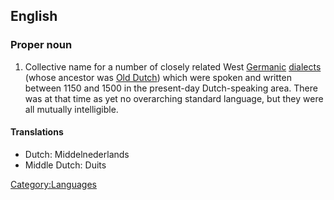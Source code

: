 ==English==
{{wikipedia}}

===Proper noun===
{{en-proper-noun|sg=[[middle|Middle]] [[Dutch]]}}

# Collective name for a number of closely related West [[Germanic]] [[dialect]]s (whose ancestor was [[Old Dutch]]) which were spoken and written between 1150 and 1500 in the present-day Dutch-speaking area. There was at that time as yet no overarching standard language, but they were all mutually intelligible.

====Translations====
* Dutch: Middelnederlands
* Middle Dutch: Duits

[[Category:Languages]]